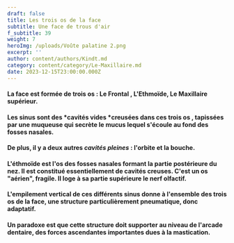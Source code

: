 ```yaml
---
draft: false
title: Les trois os de la face
subtitle: Une face de trous d'air
f_subtitle: 39
weight: 7
heroImg: /uploads/Voûte palatine 2.png
excerpt: ''
author: content/authors/Kindt.md
category: content/category/Le-Maxillaire.md
date: 2023-12-15T23:00:00.000Z
---
```


#### La face est formée de trois os : Le Frontal , L'Ethmoïde, Le Maxillaire supérieur.

<Space height={5} />

#### Les sinus sont des *cavités vides *creusées dans ces trois os , tapissées par une muqueuse qui secrète le mucus lequel s'écoule au fond des fosses nasales.

<Space height={10} />

#### De plus, il y a deux autres *cavités pleines* : l'orbite et la bouche.

<Space height={15} />

#### L'éthmoïde est l'os des fosses nasales formant la partie postérieure du nez. Il est constitué essentiellement de cavités creuses. C'est un os "aérien", fragile. Il loge à sa partie supérieure le nerf olfactif.

<Space height={15} />

#### L'empilement vertical de ces différents sinus donne à l'ensemble des trois os de la face, une structure particulièrement **pneumatique**, donc adaptatif.

<Space height={15} />

#### Un paradoxe est que cette structure doit supporter au niveau de l'arcade dentaire, des **forces ascendantes** importantes dues à la mastication.
